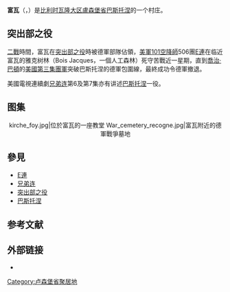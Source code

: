 {{地图误译/法语U2|issue=佛依}}
{{noteTA
|G1=比利时地名
|1=zh-hans:兄弟连;zh-hk:雷霆傘兵;zh-tw:諾曼第大空降;
}}
{{Infobox Belgium place
|name                    = 富瓦
|native_name             = Foy
|settlement_type         = {{BEL}}村庄
|picture                 = 101foy01.jpg
|picture-legend          = [[E連|E連]]的紀念碑
|flag                    = 
|arms                    = 
|pushpin_map             = Belgium#Belgium Luxembourg
|pushpin_map_caption     = 富瓦在比利时的位置##富瓦在卢森堡省的位置
|map                     = 
|map-legend              = 
|region                  = {{BE-WAL}}
|community               = {{BE-FR}}
|province                = {{BE-WLX}}
|arrondissement          = [[巴斯托涅区|巴斯托涅区]]
|municipality            = [[巴斯托涅|巴斯托涅]]
|coordinates             = {{coord|50|03|N|5|45|E|region:BE|display=inline,title}}
|area_total_km2          = 
|population_as_of        = 2008年1月1日
|population_total        = 192
|population_density_km2  = 
|postal-codes            = 6600
|telephone-area          = 061
|website                 = 
}}
'''富瓦'''（{{lang-fr|Foy}}，{{IPA-fr|fwa}}）是[[比利时|比利时]][[瓦隆大区|瓦隆大区]][[盧森堡省|盧森堡省]][[巴斯托涅|巴斯托涅]]的一个村庄。

== 突出部之役 ==
[[二戰|二戰]]時間，富瓦在[[突出部之役|突出部之役]]時被德軍部隊佔領，[[美軍|美軍]][[101空降師|101空降師]]506團[[E連|E連]]在临近富瓦的雅克树林（Bois Jacques，一個人工森林）死守苦戰近一星期，直到[[喬治·巴頓|喬治·巴頓]]的[[美國中央陸軍|美國第三集團軍]]突破巴斯托涅的德軍包圍線，最終成功令德軍撤退。

美國電視連續劇[[兄弟连|兄弟连]]第6及第7集亦有讲述[[巴斯托涅|巴斯托涅]]一役。

== 图集 ==
<center><gallery>
kirche_foy.jpg|位於富瓦的一座教堂
War_cemetery_recogne.jpg|富瓦附近的德軍戰爭墓地
</gallery></center>

== 參見 ==
*[[E連|E連]]
*[[兄弟连|兄弟连]]
*[[突出部之役|突出部之役]]
*[[巴斯托涅|巴斯托涅]]

== 参考文献 ==
{{Reflist}}

== 外部链接 ==
* {{Commons category-inline|Foy, Belgium}}

{{Authority control}}
{{DEFAULTSORT:Foy}}
[[Category:卢森堡省聚居地|Category:卢森堡省聚居地]]
{{LuxembourgBE-geo-stub}}